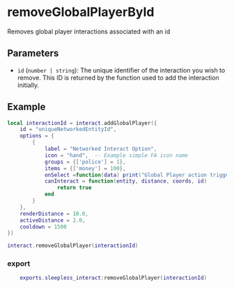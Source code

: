 # removeGlobalPlayerById

Removes global player interactions associated with an id

## Parameters

- `id` (`number | string`): The unique identifier of the interaction you wish to remove. This ID is returned by the function used to add the interaction initially.

## Example

```lua
local interactionId = interact.addGlobalPlayer({
    id = "uniqueNetworkedEntityId",
    options = {
        {
            label = "Networked Interact Option",
            icon = "hand",  -- Example simple FA icon name
            groups = {['police'] = 1},
            items = {['money'] = 100},
            onSelect =function(data) print("Global Player action triggered") end,
            canInteract = function(entity, distance, coords, id)
                return true
            end
        }
    },
    renderDistance = 10.0,
    activeDistance = 2.0,
    cooldown = 1500
})

interact.removeGlobalPlayer(interactionId)


```


### export

```lua
    exports.sleepless_interact:removeGlobalPlayer(interactionId)
```